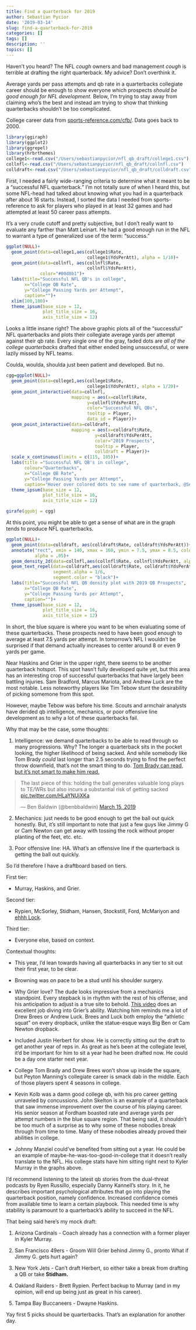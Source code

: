 ```yaml
---
title: Find a quarterback for 2019
author: Sebastian Pycior
date: '2019-03-14'
slug: find-a-quarterback-for-2019
categories: []
tags: []
description: ''
topics: []
---
```


Haven't you heard? The NFL *cough* owners and bad management *cough* is terrible at drafting the right quarterback. My advice? Don't overthink it. 

Average yards per pass attempts and qb rate in a quarterbacks collegiate career should be enough to show everyone which prospects *should be good enough for NFL development.* Below, I'm trying to stay away from claiming who's the best and instead am trying to show that thinking quarterbacks shouldn't be too complicated. 

College career data from [sports-reference.com/cfb/](https://www.sports-reference.com/cfb/). Data goes back to 2000. 

```r
library(ggiraph)
library(ggplot2)
library(ggrepel)
library(hrbrthemes)
college1<-read.csv("/Users/sebastianpycior/nfl_qb_draft/college1.csv")
collnfl<-read.csv("/Users/sebastianpycior/nfl_qb_draft/collnfl.csv")
colldraft<-read.csv("/Users/sebastianpycior/nfl_qb_draft/colldraft.csv")
```

First, I needed a fairly wide-ranging criteria to determine what it meant to be a "successful NFL quarterback." I'm not totally sure of when I heard this, but some NFL-head had talked about knowing what you had in a quarterback after about 16 starts. Instead, I sorted the data I needed from sports-reference to ask for players who played in at least 32 games and had attempted at least 50 career pass attempts. 

It's a very crude cutoff and pretty subjective, but I don't really want to evaluate any farther than Matt Leinart. He had a good enough run in the NFL to warrant a type of generalized use of the term: "success."

```r

ggplot(NULL)+
  geom_point(data=college1,aes(college1$Rate,
                               college1$YdsPerAtt), alpha = 1/10)+
  geom_point(data=collnfl, aes(collnfl$Rate, 
                               collnfl$YdsPerAtt),
             color="#00d8b1")+
  labs(title="Successful NFL QB's in college",
       x="College QB Rate",
       y="College Passing Yards per Attempt",
       caption="")+
  xlim(100,180)+
  theme_ipsum(base_size = 12,
              plot_title_size = 16,
              axis_title_size = 12)
```

Looks a little insane right? The above graphic plots all of the "successful" NFL quarterbacks and plots their collegiate average yards per attempt against their qb rate. Every single one of the gray, faded dots are *all of the college quarterbacks* drafted that either ended being unsuccessful, or were lazily missed by NFL teams. 

Coulda, woulda, shoulda just been patient and developed. But no. 

```r
cgg=ggplot(NULL)+
  geom_point(data=college1,aes(college1$Rate,
                               college1$YdsPerAtt), alpha = 1/20)+
  geom_point_interactive(data=collnfl, 
                         mapping = aes(x=collnfl$Rate, 
                               y=collnfl$YdsPerAtt,
                               color="Successful NFL QBs",
                               tooltip = Player,
                               data_id = Player))+
  geom_point_interactive(data=colldraft,
                         mapping = aes(x=colldraft$Rate, 
                                  y=colldraft$YdsPerAtt,
                                  color="2019 Prospects",
                                  tooltip = Player,
                                  colldraft = Player))+
  scale_x_continuous(limits = c(115, 185))+
  labs(title ="Successful NFL QB's in college",
       colour="Quarterbacks",
       x="College QB Rate",
       y="College Passing Yards per Attempt",
       caption="Hover over colored dots to see name of quarterback, @Sebasp41")+
  theme_ipsum(base_size = 12,
              plot_title_size = 16,
              axis_title_size = 12)

girafe(ggobj = cgg)
```

At this point, you might be able to get a sense of what are in the graph tends to produce NFL quarterbacks.

```r
ggplot(NULL)+
  geom_point(data=colldraft, aes(colldraft$Rate, colldraft$YdsPerAtt))+
  annotate("rect", xmin = 140, xmax = 160, ymin = 7.5, ymax = 8.5, color = "blue",
           alpha = .05)+
  geom_density_2d(data=collnfl,aes(collnfl$Rate, collnfl$YdsPerAtt, alpha=1/13), color = "#00d8b1", show.legend = NULL)+
  geom_text_repel(data=colldraft,aes(colldraft$Rate, colldraft$YdsPerAtt, label=Player),
                  segment.alpha = 1/6,
                  segment.color = "black")+
  labs(title="Successful NFL QB density plot with 2019 QB Prospects",
       x="College QB Rate",
       y="College Passing Yards per Attempt",
       caption="")+
  theme_ipsum(base_size = 12,
              plot_title_size = 16,
              axis_title_size = 12)
```

In short, the blue square is where you want to be when evaluating some of these quarterbacks. These prospects need to have been good enough to average at least 7.5 yards per attempt. In tomorrow's NFL I wouldn't be surprised if that demand actually increases to center around 8 or even 9 yards per game. 

Near Haskins and Grier in the upper right, there seems to be another quarterback hotspot. This spot hasn't fully developed quite yet, but this area has an interesting crop of successful quarterbacks that have largely been battling injuries. Sam Bradford, Marcus Mariota, and Andrew Luck are the most notable. Less noteworthy players like Tim Tebow stunt the desirability of picking somemone from this spot. 

However, maybe Tebow was before his time. Scouts and armchair analysts have derided qb intelligence, mechanics, or poor offensive line development as to why a lot of these quarterbacks fail. 

Why that may be the case, some thoughts:

1. Intelligence: we demand quarterbacks to be able to read through so many progressions. Why? The longer a quarterback sits in the pocket looking, the higher likelihood of being sacked. And while somebody like Tom Brady *could* last longer than 2.5 seconds trying to find the perfect throw downfield, that's not the smart thing to do. [Tom Brady can read, but it's not smart to make him read. ](https://nextgenstats.nfl.com/stats/passing/2018/all)

<blockquote class="twitter-tweet" data-conversation="none" data-lang="en"><p lang="en" dir="ltr">The last piece of this: holding the ball generates valuable long plays to TE/WRs but also incurs a substantial risk of getting sacked <a href="https://t.co/HLaYNUjXKa">pic.twitter.com/HLaYNUjXKa</a></p>&mdash; Ben Baldwin (@benbbaldwin) <a href="https://twitter.com/benbbaldwin/status/1106649295867076621?ref_src=twsrc%5Etfw">March 15, 2019</a></blockquote>
<script async src="https://platform.twitter.com/widgets.js" charset="utf-8"></script>


2. Mechanics: just needs to be good enough to get the ball out quick honestly. But, it's still important to note that just a few guys like Jimmy G or Cam Newton can get away with tossing the rock without proper planting of the feet, etc. etc. 

3. Poor offensive line: HA. What's an offensive line if the quarterback is getting the ball out quickly. 


So I'd therefore I have a draftboard based on tiers. 

First tier: 

- Murray, Haskins, and Grier. 

Second tier: 

- Rypien, McSorley, Stidham, Hansen, Stockstill, Ford, McMariyon and [ehhh Lock](https://www.youtube.com/watch?v=FMZEx-9n9p4).

Third tier: 

- Everyone else, based on context. 

Contextual thoughts: 

- This year, I'd lean towards having all quarterbacks in any tier to sit out their first year, to be clear.

- Browning was on pace to be a stud until his shoulder surgery.

- Why Grier love? The dude looks impressive from a mechanics standpoint. Every stepback is in rhythm with the rest of his offense, and his anticipation to adjust is a true site to behold. [This video ](https://www.youtube.com/watch?v=5YyZWu_npIw) does an excellent job diving into Grier's ability. Watching him reminds me a lot of Drew Brees or Andrew Luck. Brees and Luck both employ the "athletic squat" on every dropback, unlike the statue-esque ways Big Ben or Cam Newton dropback.

- Included Justin Herbert for show. He is correctly sitting out the draft to get another year of reps in. As great as he's been at the collegiate level, it'd be important for him to sit a year had he been drafted now. He could be a day one starter next year. 

- College Tom Brady and Drew Brees won't show up inside the square, but Peyton Manning's collegiate career is smack dab in the middle. Each of those players spent 4 seasons in college. 

- Kevin Kolb was a damn good college qb, with his pro career getting unraveled by concussions. John Skelton is an example of a quarterback that saw immense improvement over the course of his playing career. His senior season at Fordham boasted rate and average yards per attempt numbers in the blue square region. That being said, it shouldn't be too much of a surprise as to why some of these nobodies break through from time to time. Many of these nobodies already proved their abilities in college. 

- Johnny Manziel could've benefited from sitting out a year. He could be an example of maybe-he-was-too-good-in-college that it doesn't really translate to the NFL. His college stats have him sitting right next to Kyler Murray in the graphs above.


I'd recommend listening to the latest qb stories from the dual-threat podcasts by Ryen Russillo, especially Danny Kannell's story. In it, he describes important psychological attributes that go into playing the quarterback position, namely confidence. Increased confidence comes from available time to learn a certain playbook. This needed time is why stability is paramount to a quarterback's ability to succeed in the NFL.


That being said here's my mock draft:

1. Arizona Cardinals - Coach already has a connection with a former player in Kyler Murray.

2. San Francisco 49ers - Groom Will Grier behind Jimmy G., pronto What if Jimmy G. gets hurt again?

3. New York Jets - Can't draft Herbert, so either take a break from drafting a QB or take **Stidham.**

4. Oakland Raiders - Brett Rypien. Perfect backup to Murray (and in my opinion, will end up being just as great in his career).

5. Tampa Bay Buccaneers - Dwayne Haskins.

Yay first 5 picks should be quarterbacks. That's an explanation for another day.